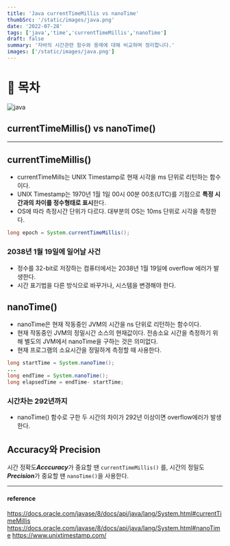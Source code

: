 ```yaml
---
title: 'Java currentTimeMillis vs nanoTime'
thumbSrc: '/static/images/java.png'
date: '2022-07-28'
tags: ['java','time','currentTimeMillis','nanoTime']
draft: false
summary: '자바의 시간관련 함수와 용례에 대해 비교하며 정리합니다.'
images: ['/static/images/java.png']
---
```


# 📌 목차

![java](/static/images/java.png)

## currentTimeMillis() vs nanoTime()

---

## currentTimeMillis()
- currentTimeMills는 UNIX Timestamp로 현재 시각을 ms 단위로 리턴하는 함수이다.
- UNIX Timestamp는 1970년 1월 1일 00시 00분 00초(UTC)를 기점으로 **특정 시간과의 차이를 정수형태로 표시**한다.
- OS에 따라 측정시간 단위가 다르다. 대부분의 OS는 10ms 단위로 시각을 측정한다.  

```java
long epoch = System.currentTimeMillis();
```

### 2038년 1월 19일에 일어날 사건
- 정수를 32-bit로 저장하는 컴퓨터에서는 2038년 1월 19일에 overflow 에러가 발생한다. 
- 시간 표기법을 다른 방식으로 바꾸거나, 시스템을 변경해야 한다.

## nanoTime()
- nanoTime은 현재 작동중인 JVM의 시간을 ns 단위로 리턴하는 함수이다.
- 현재 작동중인 JVM의 정밀시간 소스의 현재값이다. 전송소요 시간을 측정하기 위해 별도의 JVM에서 nanoTime을 구하는 것은 의미없다.
- 현재 프로그램의 소요시간을 정밀하게 측정할 때 사용한다.

```java
long startTime = System.nanoTime();
...
long endTime = System.nanoTime();
long elapsedTime = endTime- startTime;
```
### 시간차는 292년까지
- nanoTime() 함수로 구한 두 시간의 차이가 292년 이상이면 overflow에러가 발생한다.

## Accuracy와 Precision
시간 정확도***Acccuracy***가 중요할 땐  `currentTimeMillis()` 를, 시간의 정밀도***Precision***가 중요할 땐 `nanoTime()`을 사용한다.

---
#### reference
https://docs.oracle.com/javase/8/docs/api/java/lang/System.html#currentTimeMillis
https://docs.oracle.com/javase/8/docs/api/java/lang/System.html#nanoTime
https://www.unixtimestamp.com/
